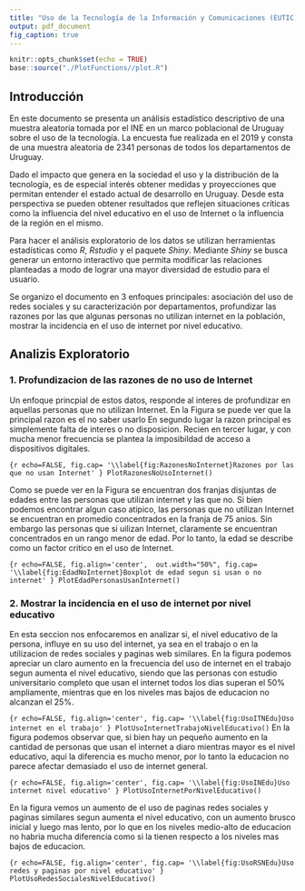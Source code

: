 ```yaml
---
title: "Uso de la Tecnología de la Información y Comunicaciones (EUTIC) en Uruguay 2019"
output: pdf_document
fig_caption: true
---
```


```r
knitr::opts_chunk$set(echo = TRUE)
base::source("./PlotFunctions//plot.R")
```

## Introducción

En este documento se presenta un análisis estadístico descriptivo de una muestra aleatoria tomada por el
INE en un marco poblacional de Uruguay sobre el uso de la tecnología. La encuesta fue realizada en el 2019 y consta de una muestra 
aleatoria de 2341 personas de todos los departamentos de Uruguay.

Dado el impacto que genera en la sociedad el uso y la distribución de la tecnología, es de especial interés 
obtener medidas y proyecciones que permitan entender el estado actual de desarrollo en Uruguay. Desde esta perspectiva se pueden obtener
resultados que reflejen situaciones críticas como la influencia del nivel educativo en el uso de Internet o la influencia
de la región en el mismo.

Para hacer el análisis exploratorio de los datos se utilizan herramientas estadísticas como *R*, *Rstudio* y el paquete *Shiny*. Mediante *Shiny* se busca generar un entorno interactivo que permita modificar las relaciones planteadas a modo de lograr una mayor diversidad de estudio para 
el usuario.

Se organizo el documento en 3 enfoques principales: asociación del uso de redes sociales y su caracterización por departamentos, profundizar las razones por las que algunas personas no utilizan internet en la población, mostrar la incidencia en el uso de internet por nivel educativo.

## Analizis Exploratorio


### 1. Profundizacion de las razones de no uso de Internet

Un enfoque princpial de estos datos, responde al interes de profundizar en aquellas personas que no utilizan Internet. En la Figura \ref{fig:RazonesNoInternet} se puede ver que la principal razon es el no saber usarlo En segundo lugar la razon principal es simplemente
falta de interes o no disposicion. Recien en tercer lugar, y con mucha menor frecuencia se plantea la imposibildad de acceso a dispositivos digitales. 

```{r echo=FALSE, fig.cap= '\\label{fig:RazonesNoInternet}Razones por las que no usan Internet' }
PlotRazonesNoUsoInternet()
```

Como se puede ver en la Figura \ref{fig:EdadNoInternet} se encuentran dos franjas disjuntas de edades entre las personas que utilizan internet y las que no. Si bien podemos encontrar algun caso atipico, las personas que no utilizan Internet se encuentran en promedio concentrados en la franja de 75 anios. Sin embargo las personas que si uilizan Internet, claramente se encuentran concentrados en un rango menor de edad. Por lo tanto, la edad se describe como un factor critico en el uso de Internet. 

```{r echo=FALSE, fig.align='center',  out.width="50%", fig.cap= '\\label{fig:EdadNoInternet}Boxplot de edad segun si usan o no internet' }
PlotEdadPersonasUsanInternet()
```


### 2. Mostrar la incidencia en el uso de internet por nivel educativo

En esta seccion nos enfocaremos en analizar si, el nivel educativo de la persona, influye en su uso del internet, ya sea en el trabajo o en la utilizacion de redes sociales y paginas web similares.
En la figura \ref{fig:UsoITNEdu} podemos apreciar un claro aumento en la frecuencia del uso de internet en el trabajo segun aumenta el nivel educativo, siendo que las personas con estudio universitario completo que usan el internet todos los dias superan el 50% ampliamente, mientras que en los niveles mas bajos de educacion no alcanzan el 25%.

```{r echo=FALSE, fig.align='center', fig.cap= '\\label{fig:UsoITNEdu}Uso internet en el trabajo' }
PlotUsoInternetTrabajoNivelEducativo()
```
En la figura \ref{fig:UsoINEdu} podemos observar que, si bien hay un pequeño aumento en la cantidad de personas que usan el internet a diaro mientras mayor es el nivel educativo, aqui la diferencia es mucho menor, por lo tanto la educacion no parece afectar demasiado el uso de internet general.

```{r echo=FALSE, fig.align='center', fig.cap= '\\label{fig:UsoINEdu}Uso internet nivel educativo' }
PlotUsoInternetPorNivelEducativo()
```

En la figura \ref{fig:UsoRSNEdu} vemos un aumento de el uso de paginas redes sociales y paginas similares segun aumenta el nivel educativo, con un aumento brusco inicial y luego mas lento, por lo que en los niveles medio-alto de educacion no habria mucha diferencia como si la tienen respecto a los niveles mas bajos de educacion.

```{r echo=FALSE, fig.align='center', fig.cap= '\\label{fig:UsoRSNEdu}Uso redes y paginas por nivel educativo' }
PlotUsoRedesSocialesNivelEducativo()
```